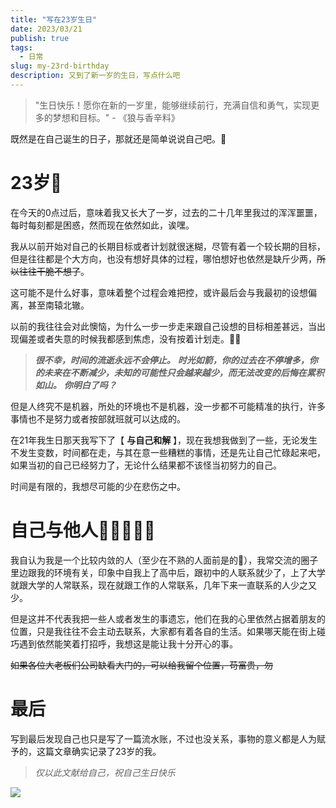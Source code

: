 ```yaml
---
title: "写在23岁生日"
date: 2023/03/21
publish: true
tags:
  - 日常
slug: my-23rd-birthday
description: 又到了新一岁的生日，写点什么吧
---
```


> "生日快乐！愿你在新的一岁里，能够继续前行，充满自信和勇气，实现更多的梦想和目标。" - 《狼与香辛料》  

  
既然是在自己诞生的日子，那就还是简单说说自己吧。📖

# 23岁🎂
在今天的0点过后，意味着我又长大了一岁，过去的二十几年里我过的浑浑噩噩，每时每刻都是困惑，然而现在依然如此，诶嘿。  

我从以前开始对自己的长期目标或者计划就很迷糊，尽管有着一个较长期的目标，但是往往都是个大方向，也没有想好具体的过程，哪怕想好也依然是缺斤少两，<del>所以往往干脆不想了</del>。  

这可能不是什么好事，意味着整个过程会难把控，或许最后会与我最初的设想偏离，甚至南辕北辙。  

以前的我往往会对此懊恼，为什么一步一步走来跟自己设想的目标相差甚远，当出现偏差或者失意的时候我都感到焦虑，没有按着计划走。😶‍🌫️  

> ***很不幸，时间的流逝永远不会停止。***
> ***时光如箭，你的过去在不停增多，你的未来在不断减少，未知的可能性只会越来越少，而无法改变的后悔在累积如山。***
> ***你明白了吗？***

但是人终究不是机器，所处的环境也不是机器，没一步都不可能精准的执行，许多事情也不是努力或者按部就班就可以达成的。  

在21年我生日那天我写下了【 **与自己和解** 】，现在我想我做到了一些，无论发生不发生变数，时间都在走，与其在意一些糟糕的事情，还是先让自己忙碌起来吧，如果当初的自己已经努力了，无论什么结果都不该怪当初努力的自己。  

时间是有限的，我想尽可能的少在悲伤之中。

# 自己与他人🧑🏻‍🤝‍🧑🏻
我自认为我是一个比较内敛的人（至少在不熟的人面前是的🐶），我常交流的圈子里边跟我的环境有关，印象中自我上了高中后，跟初中的人联系就少了，上了大学就跟大学的人常联系，现在就跟工作的人常联系，几年下来一直联系的人少之又少。  

但是这并不代表我把一些人或者发生的事遗忘，他们在我的心里依然占据着朋友的位置，只是我往往不会主动去联系，大家都有着各自的生活。如果哪天能在街上碰巧遇到依然能笑着打招呼，我想这是能让我十分开心的事。  

<del>如果各位大老板们公司缺看大门的，可以给我留个位置，苟富贵，勿</del>

# 最后
写到最后发现自己也只是写了一篇流水账，不过也没关系，事物的意义都是人为赋予的，这篇文章确实记录了23岁的我。

> *仅以此文献给自己，祝自己生日快乐*

![](/postImg/my-23rd-birthday/mom_me.jpg)







